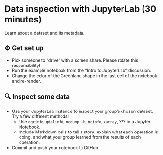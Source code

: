 
# Data inspection with JupyterLab (30 minutes)

Learn about a dataset and its metadata.


## ⚙️ Get set up

* Pick someone to "drive" with a screen share. Please rotate this responsibility!
* Run the example notebook from the "Intro to JupyterLab" discussion.
* Change the color of the Greenland shape in the last cell of the notebook and
  re-render.


## 🔍 Inspect some data

* Use your JupyterLab instance to inspect your group's chosen dataset. Try a few
  different methods!
    * Use `ogrinfo`, `gdalinfo`, `ncdump -h`, `ncinfo`, `xarray`, ??? in
      a Jupyter Notebook.
    * Include Markdown cells to tell a story: explain what each operation is
      doing, and what your group learned from the results of each operation.
* Commit and push your notebook to GitHub.

